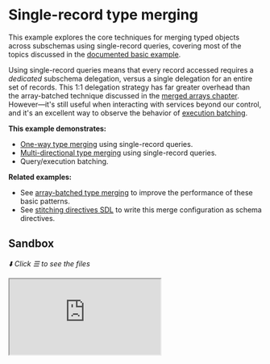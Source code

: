 # Single-record type merging

This example explores the core techniques for merging typed objects across subschemas using
single-record queries, covering most of the topics discussed in the
[documented basic example](/docs/approaches/type-merging#basic-example).

Using single-record queries means that every record accessed requires a _dedicated_ subschema
delegation, versus a single delegation for an entire set of records. This 1:1 delegation strategy
has far greater overhead than the array-batched technique discussed in the
[merged arrays chapter](/handbook/foundation/type-merging-arrays). However&mdash;it's still useful
when interacting with services beyond our control, and it's an excellent way to observe the behavior
of [execution batching](/handbook/appendices/batching-arrays-and-queries#what-is-query-batching).

**This example demonstrates:**

- [One-way type merging](/docs/approaches/type-merging#basic-example) using single-record queries.
- [Multi-directional type merging](/docs/approaches/type-merging#unidirectional-merges) using
  single-record queries.
- Query/execution batching.

**Related examples:**

- See [array-batched type merging](/handbook/foundation/type-merging-arrays) to improve the
  performance of these basic patterns.
- See [stitching directives SDL](/handbook/foundation/stitching-directives-sdl) to write this merge
  configuration as schema directives.

## Sandbox

_⬇️ Click ☰ to see the files_

<iframe
  src="https://codesandbox.io/embed/github/ardatan/schema-stitching/tree/master/examples/type-merging-single-records?codemirror=1&fontsize=14&initialpath=/graphql&file=/src/gateway.ts&theme=dark"
  className="mt-6 w-full h-[500px] rounded-md"
  title="type-merging-single-records"
  allow="geolocation; microphone; camera; midi; vr; accelerometer; gyroscope; payment; ambient-light-sensor; encrypted-media; usb"
  sandbox="allow-forms allow-modals allow-popups allow-presentation allow-same-origin allow-scripts"
/>

> You can also see the project on GitHub
> [here](https://github.com/ardatan/schema-stitching/tree/master/examples/type-merging-single-records).

The following services are available for interactive queries:

- **Stitched gateway:** listening on 4000/graphql
- _Manufacturers subservice_: listening on 4001/graphql
- _Products subservice_: listening on 4002/graphql
- _Storefronts subservice_: listening on 4003/graphql

## Summary

Visit the stitched gateway and try running the following query:

```graphql
query {
  storefront(id: "2") {
    id
    name
    products {
      upc
      name
      manufacturer {
        products {
          upc
          name
        }
        name
      }
    }
  }
}
```

If you study the results of this query, the final composition traverses across the service graph:

- `Storefront` (Storefronts schema)
  - `Storefront.products -> Product` (Products schema)
    - `Product.manufacturer -> Manufacturer` (Products + Manufacturers schemas)
      - `Manufacturer.products` (Products schema)
      - `Manufacturer.name` (Manufacturers schema)

That means the gateway performed three rounds of resolution for each service's data
(`Services -> Products -> Manufacturers`).

### Batching

While the gateway performed three _rounds_ of resolution, it actually had to perform a single
subschema delegation (or, proxy) _per record_ in each round because we're only fetching one record
at a time. This is both expensive for the gateway to process, and for the subservice to fulfill.
Thankfully, stitching has a built-in solution for the later inefficiency. Clear your gateway
terminal log and run the following query in GraphiQL:

```graphql
query {
  storefront(id: "2") {
    products {
      upc
      name
    }
  }
}
```

The Products executor is setup to log all of its operations, so you can watch what's being requested
in the gateway terminal window. Find these lines in the root `index.js` file and try adjusting the
`batch` setting:

```ts
{
  schema: await schemaFromExecutor(productsExec),
  executor: buildHTTPExecutor({
    url: 'http://localhost:4002/graphql',
  }),
  batch: true, // << try turning this on and off
}
```

With `batch: false`, the above query logs the following:

```graphql
# -- OPERATION 2020-12-03T15:32:41.900Z:
query ($_v0_upc: ID!) {
  product(upc: $_v0_upc) {
    __typename
    name
    upc
  }
}

# -- OPERATION 2020-12-03T15:32:41.901Z:
query ($_v0_upc: ID!) {
  product(upc: $_v0_upc) {
    __typename
    name
    upc
  }
}

# -- OPERATION 2020-12-03T15:32:41.903Z:
query ($_v0_upc: ID!) {
  product(upc: $_v0_upc) {
    __typename
    name
    upc
  }
}
```

Notice that we're sending **three seperate requests** to the Products service to resolve each record
in the product set. That's extremely inefficient. Switching to `batch: true` changes the output to:

```graphql
# -- OPERATION 2020-12-03T15:36:22.889Z:
query ($graphqlTools0__v0_upc: ID!, $graphqlTools1__v0_upc: ID!, $graphqlTools2__v0_upc: ID!) {
  graphqlTools0_product: product(upc: $graphqlTools0__v0_upc) {
    __typename
    name
    upc
  }
  graphqlTools1_product: product(upc: $graphqlTools1__v0_upc) {
    __typename
    name
    upc
  }
  graphqlTools2_product: product(upc: $graphqlTools2__v0_upc) {
    __typename
    name
    upc
  }
}
```

Now we're sending a **single request** that resolves all three single-record queries at once,
courtesy of
[batched execution](/handbook/appendices/batching-arrays-and-queries#what-is-query-batching). There
are very few reasons NOT to enable this free batching optimization (it will be enabled by default in
the future).

Batch execution is superb for optimizing the exchange with the subservices. However, there are still
overhead processing costs on the gateway for delegating each record individually, so batch execution
alone is not a perfect solution. The best optimization strategy is to pair batch execution with
delegating [arrays of records](/handbook/foundation/type-merging-arrays) at a time.
